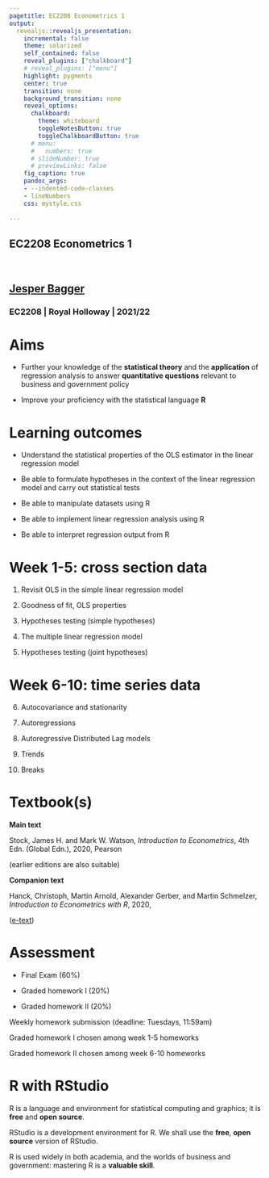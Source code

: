 ```yaml
---
pagetitle: EC2208 Econometrics 1
output: 
  revealjs::revealjs_presentation:
    incremental: false
    theme: solarized
    self_contained: false
    reveal_plugins: ["chalkboard"]
    # reveal_plugins: ["menu"]
    highlight: pygments
    center: true
    transition: none
    background_transition: none 
    reveal_options:
      chalkboard:
        theme: whiteboard
        toggleNotesButton: true
        toggleChalkboardButton: true
      # menu:
      #   numbers: true
      # slideNumber: true
      # previewLinks: false
    fig_caption: true
    pandoc_args:
    - --indented-code-classes
    - lineNumbers
    css: mystyle.css
    
--- 
```


<section>

<h1>EC2208 Econometrics 1</h1>

<br>

<h2>[Jesper Bagger](mailto:jesper.bagger@rhul.ac.uk)</h2>

<h3>EC2208 | Royal Holloway | 2021/22</h3>

</section>


# Aims

- Further your knowledge of the **statistical theory** and the **application** of regression analysis to answer **quantitative questions** relevant to business and government policy

- Improve your proficiency with the statistical language **R** 

# Learning outcomes

- Understand the statistical properties of the OLS estimator in the linear regression model

<!-- - Critically assess the appropriateness of the OLS estimator to answer a given question -->

- Be able to formulate hypotheses in the context of the linear regression model and carry out  statistical tests

- Be able to manipulate datasets using R

- Be able to implement linear regression analysis using R

- Be able to interpret regression output from R

# Week 1-5: cross section data

1. Revisit OLS in the simple linear regression model

2. Goodness of fit, OLS properties

3. Hypotheses testing (simple hypotheses)

4. The multiple linear regression model

5. Hypotheses testing (joint hypotheses)

# Week 6-10: time series data

6. Autocovariance and stationarity

7. Autoregressions

8. Autoregressive Distributed Lag models

9. Trends

10. Breaks

# Textbook(s)

**Main text**

Stock, James H. and Mark W. Watson, *Introduction to Econometrics*, 4th Edn. (Global Edn.), 2020, Pearson 

(earlier editions are also suitable)

**Companion text**

Hanck, Christoph, Martin Arnold, Alexander Gerber, and Martin Schmelzer, *Introduction to Econometrics with R*, 2020, 

([e-text](https://www.econometrics-with-r.org/))

# Assessment

- Final Exam (60%)

- Graded homework I (20%)

- Graded homework II (20%)

Weekly homework submission (deadline: Tuesdays, 11:59am)

Graded homework I chosen among week 1-5 homeworks 

Graded homework II chosen among week 6-10 homeworks

# R with RStudio

R is a language and environment for statistical computing and graphics; it is **free** and **open source**.

RStudio is a development environment for R. We shall use the **free**, **open source** version of RStudio. 

R is used widely in both academia, and the worlds of business and government: mastering R is a **valuable skill**.
